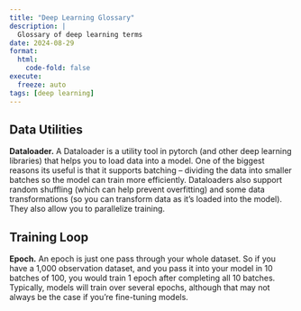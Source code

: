```yaml
---
title: "Deep Learning Glossary"
description: |
  Glossary of deep learning terms
date: 2024-08-29
format:
  html:
    code-fold: false
execute:
  freeze: auto
tags: [deep learning]
---
```


## Data Utilities

**Dataloader.** A Dataloader is a utility tool in pytorch (and other deep learning libraries) that helps you to load data into a model. One of the biggest reasons its useful is that it supports batching -- dividing the data into smaller batches so the model can train more efficiently. Dataloaders also support random shuffling (which can help prevent overfitting) and some data transformations (so you can transform data as it's loaded into the model). They also allow you to parallelize training.

## Training Loop 

**Epoch.** An epoch is just one pass through your whole dataset. So if you have a 1,000 observation dataset, and you pass it into your model in 10 batches of 100, you would train 1 epoch after completing all 10 batches. Typically, models will train over several epochs, although that may not always be the case if you're fine-tuning models.
